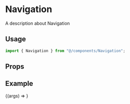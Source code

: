 
<Meta title="navigation/Navigation" component={Navigation} />

# Navigation

A description about Navigation

## Usage

```ts
import { Navigation } from "@/components/Navigation";
```

## Props

<ArgsTable of={Navigation} />

## Example

<Canvas>
  <Story name="Default" argTypes={{ icon: { table: { disable: true } } }}>
    {(args) => <Navigation {...args} />}
  </Story>
</Canvas>
